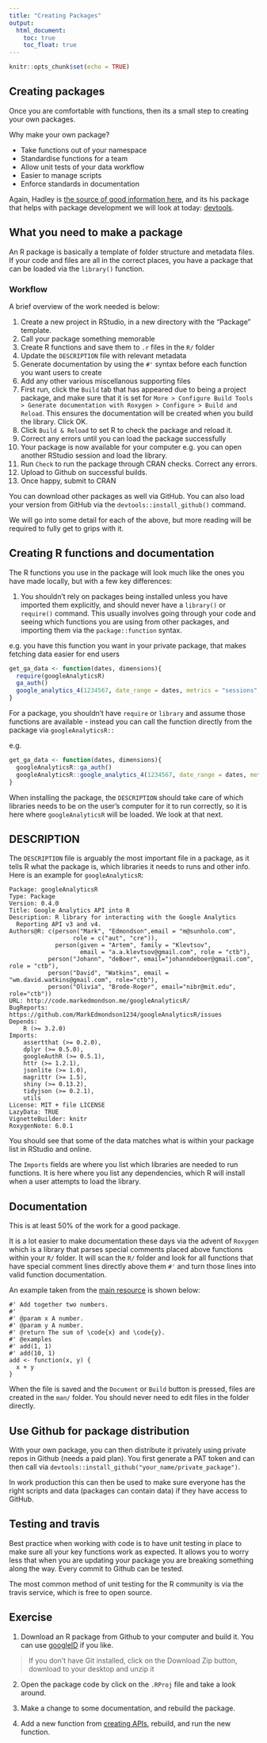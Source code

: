 ```yaml
---
title: "Creating Packages"
output:
  html_document:
    toc: true
    toc_float: true
---
```


```r
knitr::opts_chunk$set(echo = TRUE)
```

## Creating packages

Once you are comfortable with functions, then its a small step to creating your own packages.

Why make your own package?

* Take functions out of your namespace
* Standardise functions for a team
* Allow unit tests of your data workflow
* Easier to manage scripts
* Enforce standards in documentation

Again, Hadley is [the source of good information here](http://r-pkgs.had.co.nz/), and its his package that helps with package development we will look at today: [devtools](https://github.com/hadley/devtools). 

## What you need to make a package

An R package is basically a template of folder structure and metadata files.  If your code and files are all in the correct places, you have a package that can be loaded via the `library()` function. 

### Workflow

A brief overview of the work needed is below:

1) Create a new project in RStudio, in a new directory with the "Package" template.
2) Call your package something memorable
3) Create R functions and save them to `.r` files in the `R/` folder
4) Update the `DESCRIPTION` file with relevant metadata
5) Generate documentation by using the `#'` syntax before each function you want users to create
6) Add any other various miscellanous supporting files
7) First run, click the `Build` tab that has appeared due to being a project package, and make sure that it is set for `More > Configure Build Tools > Generate documentation with Roxygen > Configure > Build and Reload`.  This ensures the documentation will be created when you build the library. Click OK.
8) Click `Build & Reload` to set R to check the package and reload it.  
9) Correct any errors until you can load the package successfully
10) Your package is now available for your computer e.g. you can open another RStudio session and load the library.
11) Run `Check` to run the package through CRAN checks.  Correct any errors. 
12) Upload to Github on successful builds. 
13) Once happy, submit to CRAN

You can download other packages as well via GitHub.  You can also load your version from GitHub via the `devtools::install_github()` command.

We will go into some detail for each of the above, but more reading will be required to fully get to grips with it. 

## Creating R functions and documentation

The R functions you use in the package will look much like the ones you have made locally, but with a few key differences:

1) You shouldn't rely on packages being installed unless you have imported them explicitly, and should never have a `library()` or `require()` command.  This usually involves going through your code and seeing which functions you are using from other packages, and importing them via the `package::function` syntax.

e.g. you have this function you want in your private package, that makes fetching data easier for end users

```r

get_ga_data <- function(dates, dimensions){
  require(googleAnalyticsR)
  ga_auth()
  google_analytics_4(1234567, date_range = dates, metrics = "sessions", dimensions = dimensions, max = -1)
}

```

For a package, you shouldn't have `require` or `library` and assume those functions are available - instead you can call the function directly from the package via `googleAnalyticsR::`

e.g.

```r

get_ga_data <- function(dates, dimensions){
  googleAnalyticsR::ga_auth()
  googleAnalyticsR::google_analytics_4(1234567, date_range = dates, metrics = "sessions", dimensions = dimensions, max = -1)
}

```

When installing the package, the `DESCRIPTION` should take care of which libraries needs to be on the user's computer for it to run correctly, so it is here where `googleAnalyticsR` will be loaded.  We look at that next.

## DESCRIPTION

The `DESCRIPTION` file is arguably the most important file in a package, as it tells R what the package is, which libraries it needs to runs and other info.  Here is an example for `googleAnalyticsR`:

```
Package: googleAnalyticsR
Type: Package
Version: 0.4.0
Title: Google Analytics API into R
Description: R library for interacting with the Google Analytics 
  Reporting API v3 and v4.
Authors@R: c(person("Mark", "Edmondson",email = "m@sunholo.com",
                  role = c("aut", "cre")),
             person(given = "Artem", family = "Klevtsov",
                    email = "a.a.klevtsov@gmail.com", role = "ctb"),
           person("Johann", "deBoer", email="johanndeboer@gmail.com", role = "ctb"),
           person("David", "Watkins", email = "wm.david.watkins@gmail.com", role="ctb"),
           person("Olivia", "Brode-Roger", email="nibr@mit.edu", role="ctb"))
URL: http://code.markedmondson.me/googleAnalyticsR/
BugReports: https://github.com/MarkEdmondson1234/googleAnalyticsR/issues
Depends:
    R (>= 3.2.0)
Imports:
    assertthat (>= 0.2.0),
    dplyr (>= 0.5.0),
    googleAuthR (>= 0.5.1),
    httr (>= 1.2.1),
    jsonlite (>= 1.0),
    magrittr (>= 1.5),
    shiny (>= 0.13.2),
    tidyjson (>= 0.2.1),
    utils
License: MIT + file LICENSE
LazyData: TRUE
VignetteBuilder: knitr
RoxygenNote: 6.0.1
```

You should see that some of the data matches what is within your package list in RStudio and online.

The `Imports` fields are where you list which libraries are needed to run functions.  It is here where you list any dependencies, which R will install when a user attempts to load the library.

## Documentation

This is at least 50% of the work for a good package.

It is a lot easier to make documentation these days via the advent of `Roxygen` which is a library that parses special comments placed above functions within your `R/` folder.  It will scan the `R/` folder and look for all functions that have special comment lines directly above them `#'` and turn those lines into valid function documentation.

An example taken from the [main resource](http://r-pkgs.had.co.nz/man.html) is shown below:

```
#' Add together two numbers.
#' 
#' @param x A number.
#' @param y A number.
#' @return The sum of \code{x} and \code{y}.
#' @examples
#' add(1, 1)
#' add(10, 1)
add <- function(x, y) {
  x + y
}
```

When the file is saved and the `Document` or `Build` button is pressed, files are created in the `man/` folder.  You should never need to edit files in the folder directly. 


## Use Github for package distribution

With your own package, you can then distribute it privately using private repos in Github (needs a paid plan).  You first generate a PAT token and can then call via `devtools::install_github("your_name/private_package")`.

In work production this can then be used to make sure everyone has the right scripts and data (packages can contain data) if they have access to GitHub.

## Testing and travis

Best practice when working with code is to have unit testing in place to make sure all your key functions work as expected.  It allows you to worry less that when you are updating your package you are breaking something along the way.  Every commit to Github can be tested.

The most common method of unit testing for the R community is via the travis service, which is free to open source.

## Exercise

1) Download an R package from Github to your computer and build it. You can use [googleID](https://github.com/MarkEdmondson1234/googleID) if you like. 

> If you don't have Git installed, click on the Download Zip button, download to your desktop and unzip it

2) Open the package code by click on the `.RProj` file and take a look around.

3) Make a change to some documentation, and rebuild the package. 

4) Add a new function from [creating APIs](creating.apis.html), rebuild, and run the new function.
